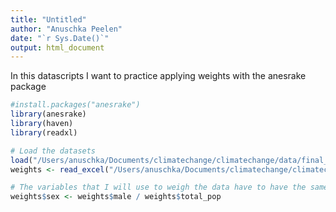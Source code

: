 ```yaml
---
title: "Untitled"
author: "Anuschka Peelen"
date: "`r Sys.Date()`"
output: html_document
---
```


In this datascripts I want to practice applying weights with the anesrake package
```r
#install.packages("anesrake")
library(anesrake)
library(haven)
library(readxl)

```

```r
# Load the datasets
load("/Users/anuschka/Documents/climatechange/climatechange/data/final_data/dpes2021sel.RData")
weights <- read_excel("/Users/anuschka/Documents/climatechange/climatechange/data/all_waves/weigh_data.xlsx")

```


```r
# The variables that I will use to weigh the data have to have the same coding as the original variables (in this case of the dpes datafile)
weights$sex <- weights$male / weights$total_pop




```


